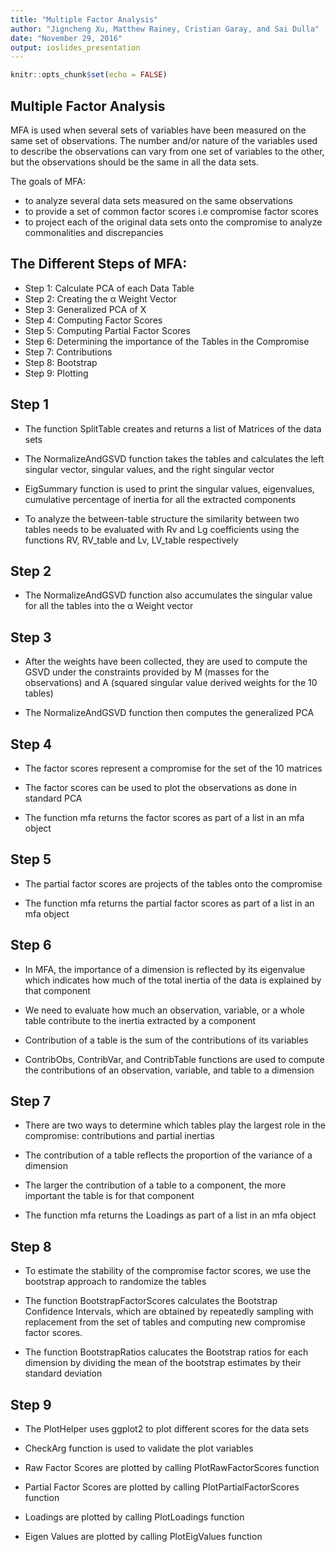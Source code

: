 ```yaml
---
title: "Multiple Factor Analysis"
author: "Jigncheng Xu, Matthew Rainey, Cristian Garay, and Sai Dulla"
date: "November 29, 2016"
output: ioslides_presentation
---
```


```r
knitr::opts_chunk$set(echo = FALSE)
```

## Multiple Factor Analysis

MFA is used when several sets of variables have been measured on the same set of observations.
The number and/or nature of the variables used to describe the observations can vary from one 
set of variables to the other, but the observations should be the same in all the data sets.

The goals of MFA:

- to analyze several data sets measured on the same observations
- to provide a set of common factor scores i.e compromise factor scores
- to project each of the original data sets onto the compromise to analyze
  commonalities and discrepancies

## The Different Steps of MFA: 

- Step 1: Calculate PCA of each Data Table
- Step 2: Creating the α Weight Vector
- Step 3: Generalized PCA of X
- Step 4: Computing Factor Scores
- Step 5: Computing Partial Factor Scores
- Step 6: Determining the importance of the Tables in the Compromise
- Step 7: Contributions
- Step 8: Bootstrap
- Step 9: Plotting

## Step 1

- The function SplitTable creates and returns a list of Matrices of the data sets

- The NormalizeAndGSVD function takes the tables and calculates the left singular 
  vector, singular values, and the right singular vector

- EigSummary function is used to print the singular values, eigenvalues, 
  cumulative percentage of inertia for all the extracted components

- To analyze the between-table structure the similarity between two tables needs to
  be evaluated with Rv and Lg coefficients using the functions RV, RV_table and
  Lv, LV_table respectively


## Step 2
- The NormalizeAndGSVD function also accumulates the singular value for all the
  tables into the α Weight vector

## Step 3

- After the weights have been collected, they are used to compute the GSVD
  under the constraints provided by M (masses for the observations) and A (squared
  singular value derived weights for the 10 tables)

- The NormalizeAndGSVD function then computes the generalized PCA

## Step 4

- The factor scores represent a compromise for the set of the 10 matrices

- The factor scores can be used to plot the observations as done in standard PCA

- The function mfa returns the factor scores as part of a list in an mfa object

## Step 5

- The partial factor scores are projects of the tables onto the compromise

- The function mfa returns the partial factor scores as part of a list in an mfa object

## Step 6

- In MFA, the importance of a dimension is reflected by its eigenvalue which indicates
  how much of the total inertia of the data is explained by that component

- We need to evaluate how much an observation, variable, or a whole table contribute
  to the inertia extracted by a component

- Contribution of a table is the sum of the contributions of its variables

- ContribObs, ContribVar, and ContribTable functions are used to compute the 
  contributions of an observation, variable, and table to a dimension

## Step 7

- There are two ways to determine which tables play the largest role in the compromise:
  contributions and partial inertias

- The contribution of a table reflects the proportion of the variance of a dimension

- The larger the contribution of a table to a component, the more important the
  table is for that component

- The function mfa returns the Loadings as part of a list in an mfa object

## Step 8

- To estimate the stability of the compromise factor scores, we use the bootstrap approach
  to randomize the tables

- The function BootstrapFactorScores calculates the Bootstrap Confidence Intervals, which 
  are obtained by repeatedly sampling with replacement from the set of tables and 
  computing new compromise factor scores.

- The function BootstrapRatios calucates the Bootstrap ratios for each dimension by dividing 
  the mean of the bootstrap estimates by their standard deviation
  
## Step 9

- The PlotHelper uses ggplot2 to plot different scores for the data sets

- CheckArg function is used to validate the plot variables

- Raw Factor Scores are plotted by calling PlotRawFactorScores function 

- Partial Factor Scores are plotted by calling PlotPartialFactorScores function 

- Loadings are plotted by calling PlotLoadings function 

- Eigen Values are plotted by calling PlotEigValues function 
